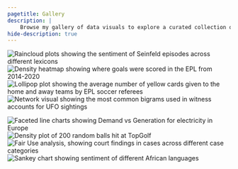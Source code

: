 ```yaml
---
pagetitle: Gallery
description: |
    Browse my gallery of data visuals to explore a curated collection of charts, graphs, and dashboards that bring data to life.
hide-description: true
---
```


<!-- ::: {.gallery-title}

<h1 class="title">Gallery</h1>

::: -->

::: {.column-screen-inset}
<div class="gallery-row">
<div class="gallery-column">
<img src="visuals/seinfeld-sentiment.png" alt="Raincloud plots showing the sentiment of Seinfeld episodes across different lexicons">
<img src="visuals/goals-foot.png" alt="Density heatmap showing where goals were scored in the EPL from 2014-2020">
<img src="visuals/soccer.png" alt="Lollipop plot showing the average number of yellow cards given to the home and away teams by EPL soccer referees">
<img src="visuals/ufo.png" alt="Network visual showing the most common bigrams used in witness accounts for UFO sightings">
</div>
<div class="gallery-column">
<img src="visuals/owid-energy.png" alt="Faceted line charts showing Demand vs Generation for electricity in Europe">
<img src="visuals/topgolf.png" alt="Density plot of 200 random balls hit at TopGolf">
<img src="visuals/fair-use.png" alt="Fair Use analysis, showing court findings in cases across different case categories">
<img src="visuals/african-languages.png" alt="Sankey chart showing sentiment of different African languages">
</div>
</div>

:::
